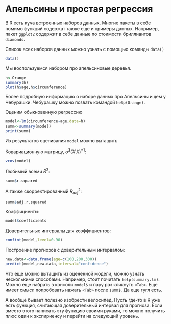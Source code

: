 Апельсины и простая регрессия
==============================

В R есть куча встроенных наборов данных. Многие пакеты в себе помимо функций содержат также еще и примеры данных. Например, пакет `ggplot2` содержит в себе данные по стоимости бриллиантов `diamonds`.

Список всех наборов данных можно узнать с помощью команды `data()`

```r
data()
```

Мы воспользуемся набором про апельсиновые деревья.

```r
h<-Orange
summary(h)
plot(h$age,h$circumference)
```

Более подробную информацию о наборе данных про Апельсины ищем у Чебурашки. Чебурашку можно позвать командой `help(Orange)`.


Оценим обыкновенную регрессию
```r
model<-lm(circumference~age,data=h)
summ<-summary(model)
print(summ)
```

Из результатов оценивания `model` можно вытащить

Ковариационную матрицу, $\hat{\sigma}^2(X'X)^{-1}$:
```r
vcov(model)
```

Любимый всеми $R^2$:
```r
summ$r.squared
```

А также скорректированный $R^2_{adj}$:
```r
summ$adj.r.squared
```

Коэффициенты:
```r
model$coefficients
```

Доверительные интервалы для коэффициентов:
```r
confint(model,level=0.90)
```

Построение прогнозов с доверительным интервалом:
```r
new.data<-data.frame(age=c(100,200,300))
predict(model,new.data,interval="confidence")
```

Что еще можно вытащить из оцененной модели, можно узнать несколькими способами. Например, стоит почитать `help(summary.lm)`. Можно еще набрать в консоли `model$` и пару раз кликнуть `<Tab>`. Еще имеет смысл попробовать нажать `<Tab>` после `summ$`. Да еще гугл есть.

А вообще бывает полезно изобрести велосипед. Пусть где-то в R уже есть функция, считающая доверительный интервал для прогноза. Если вместо этого написать эту функцию своими руками, то можно получить плюс один к экспириенсу и перейти на следующий уровень.

